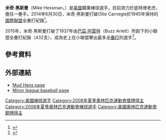 {{Infobox MLB player
| name        = 麥克·黑斯曼<br/>Mike Hessman
| image       = Mike Hessman on October 3, 2010.jpg
| caption     = 2010年的黑斯曼
| position    = [[二壘手|二壘手]]/[[三壘手|三壘手]]
| bats        = 右
| throws      = 右
| birth_date  = {{Birth date and age|1978|3|5}}
| birth_place = {{USA}}[[加州|加州]][[芳泉谷_(加利福尼亞州)|芳泉谷]]
| death_date  = 
| death_place = 
| debutleague = [[美國職棒大聯盟|美國職棒大聯盟]]
| debutdate   = 8月22日
| debutyear   = 2003年
| debutteam   = 亞特蘭大勇士
| finalleague = [[美國職棒大聯盟|美國職棒大聯盟]]
| finaldate   = 10月3日
| finalyear   = 2010年
| finalteam   = 紐約大都會
| statleague  = [[美國職棒大聯盟|美國職棒大聯盟]]
| stat1label  = [[打擊率|打擊率]]
| stat1value  = .188
| stat2label  = [[全壘打|全壘打]]
| stat2value  = 14
| stat3label  = [[打點|打點]]
| stat3value  = 33
| teams       = [[亞特蘭大勇士|亞特蘭大勇士]] ({{By|2003}}–{{By|2004}})<br>[[底特律老虎|底特律老虎]] ({{By|2007}}–{{By|2008}})<br>[[紐約大都會|紐約大都會]] ({{By|2010}})<br>[[歐力士野牛|歐力士野牛]] ({{By|2011}}) ([[日本棒球聯盟|NPB]])
}}

'''米奇·黑斯曼'''（Mike Hessman，{{bd|1978年|3月5日||}}）是[[美國|美國]]職業棒球選手，目前效力於底特律老虎，擔任一壘手。2014年6月30日，米奇·黑斯曼打破Ollie Carnegie於1945年保持的[[國際聯盟|國際聯盟]]全壘打紀錄<ref name=LeagueRecord>{{cite web|url=http://www.cbssports.com/mlb/eye-on-baseball/24602356/mike-hessman-sets-international-league-home-run-record|title=Mike Hessman sets International League home run record|last=Snyder|first=Matt|work=[[CBS_Sports|CBS Sports]]|date=July 1, 2014|accessdate=July 1, 2014|archive-date=2016-03-03|archive-url=https://web.archive.org/web/20160303235231/http://www.cbssports.com/mlb/eye-on-baseball/24602356/mike-hessman-sets-international-league-home-run-record|dead-url=no}}</ref>。

2015年，米奇·黑斯曼打破了1937年由[[巴茲·阿雷特|巴茲·阿雷特]]（Buzz Arlett）所創下的小聯盟全壘打紀錄（432支），成為史上在小聯盟擊出最多[[全壘打|全壘打]]的選手<ref name=Record>{{cite web |url=http://www.si.com/mlb/2015/08/03/mike-hessman-toledo-mud-hens-minor-league-home-run-record?xid=si_social |title=Mike Hessman breaks minor-league record with 433rd career home run |first=Dan |last=Gartland |date=August 3, 2015 |work=[[Sports_Illustrated|Sports Illustrated]] |accessdate=August 4, 2015 |archive-date=2019-11-05 |archive-url=https://web.archive.org/web/20191105095700/https://www.si.com/mlb/2015/08/03/mike-hessman-toledo-mud-hens-minor-league-home-run-record?xid=si_social |dead-url=no }}</ref>。

==參考資料==
{{Reflist}}

==外部連結==
{{Baseballstats |br=h/hessmmi01 |mlb=425634 |cube=Mike-Hessman|brm=hessma001mic}}
*[http://www.mudhens.com/info/player.asp?id=94 Mud Hens page] {{Wayback|url=http://www.mudhens.com/info/player.asp?id=94 |date=20080529055647 }}
*[http://www.minorleaguebaseball.com/milb/stats/stats.jsp?n=Mike%20Hessman&pos=&sid=milb&t=p_pbp&pid=425634 Minor league baseball page] {{Wayback|url=http://www.minorleaguebaseball.com/milb/stats/stats.jsp?n=Mike%20Hessman&pos=&sid=milb&t=p_pbp&pid=425634 |date=20110628231230 }}

[[Category:美國棒球選手|Category:美國棒球選手]]
[[Category:2008年夏季奧林匹克運動會獎牌得主|Category:2008年夏季奧林匹克運動會獎牌得主]]
[[Category:2008年夏季奧林匹克運動會棒球選手|Category:2008年夏季奧林匹克運動會棒球選手]]
[[Category:美國奧林匹克運動會銅牌得主|Category:美國奧林匹克運動會銅牌得主]]